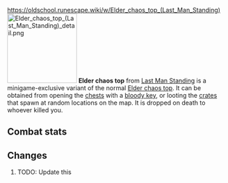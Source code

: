 https://oldschool.runescape.wiki/w/Elder_chaos_top_(Last_Man_Standing)
{{Infobox Item
|name = Elder chaos top
|image = [[File:Elder chaos top (Last Man Standing).png]]
|release = [[4 August]] [[2016]]
|update = Last Man Standing Beta and Splashing Restrictions  # TODO: Update this
|members = No
|quest = No
|tradeable = No
|placeholder = No
|equipable = Yes
|stackable = No
|noteable = Yes
|options = Wear, Drop
|examine = The robes worn by the dangerous elder druids.
|value = 10
|alchable = No
|weight = 0.2
|id = 27174
}}
[[File:Elder chaos top (Last Man Standing) detail.png|160px|left]]
'''Elder chaos top''' from [[Last Man Standing]] is a minigame-exclusive variant of the normal [[Elder chaos top]]. It can be obtained from opening the [[Chest (Last Man Standing)|chests]] with a [[bloody key]], or looting the [[Crate (Last Man Standing)|crates]] that spawn at random locations on the map. It is dropped on death to whoever killed you.

==Combat stats==
{{Infobox Bonuses
|astab = 0
|aslash = 0
|acrush = 0
|amagic = 10
|arange = 0
|dstab = 0
|dslash = 0
|dcrush = 0
|dmagic = 8
|drange = 0
|str = 0
|rstr = 0
|mdmg = 1
|prayer = 0
|slot = body
|image = [[File:Elder chaos top (Last Man Standing) equipped male.png|160px]]
|altimage = [[File:Elder chaos top (Last Man Standing) equipped female.png|160px]]
}}

==Changes==
# TODO: Update this
{{Subject changes header}}
{{Subject changes
|date = 4 August 2016
|update = Last Man Standing
|change = The item was made fully available with the release of Last Man Standing.
}}
{{Subject changes footer}}

{{Last Man Standing In-game Items}}